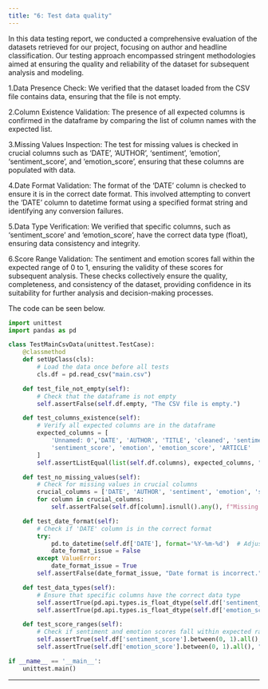 ```yaml
---
title: "6: Test data quality"
---
```

In this data testing report, we conducted a comprehensive evaluation of the datasets retrieved for our project, focusing on author and headline classification. Our testing approach encompassed stringent methodologies aimed at ensuring the quality and reliability of the dataset for subsequent analysis and modeling.

1.Data Presence Check: We verified that the dataset loaded from the CSV file contains data, ensuring that the file is not empty.

2.Column Existence Validation: The presence of all expected columns is confirmed in the dataframe by comparing the list of column names with the expected list.

3.Missing Values Inspection: The test for missing values is checked in crucial columns such as 'DATE', 'AUTHOR', 'sentiment', 'emotion', 'sentiment_score', and 'emotion_score', ensuring that these columns are populated with data.

4.Date Format Validation: The format of the 'DATE' column is checked to ensure it is in the correct date format. This involved attempting to convert the 'DATE' column to datetime format using a specified format string and identifying any conversion failures.

5.Data Type Verification: We verified that specific columns, such as 'sentiment_score' and 'emotion_score', have the correct data type (float), ensuring data consistency and integrity.

6.Score Range Validation: The sentiment and emotion scores fall within the expected range of 0 to 1, ensuring the validity of these scores for subsequent analysis.
These checks collectively ensure the quality, completeness, and consistency of the dataset, providing confidence in its suitability for further analysis and decision-making processes.

The code can be seen below.

```python
import unittest
import pandas as pd

class TestMainCsvData(unittest.TestCase):
    @classmethod
    def setUpClass(cls):
        # Load the data once before all tests
        cls.df = pd.read_csv("main.csv")

    def test_file_not_empty(self):
        # Check that the dataframe is not empty
        self.assertFalse(self.df.empty, "The CSV file is empty.")

    def test_columns_existence(self):
        # Verify all expected columns are in the dataframe
        expected_columns = [
            'Unnamed: 0','DATE', 'AUTHOR', 'TITLE', 'cleaned', 'sentiment',
            'sentiment_score', 'emotion', 'emotion_score', 'ARTICLE'
        ]
        self.assertListEqual(list(self.df.columns), expected_columns, "Not all expected columns are present.")

    def test_no_missing_values(self):
        # Check for missing values in crucial columns
        crucial_columns = ['DATE', 'AUTHOR', 'sentiment', 'emotion', 'sentiment_score', 'emotion_score']
        for column in crucial_columns:
            self.assertFalse(self.df[column].isnull().any(), f"Missing values found in {column}.")

    def test_date_format(self):
        # Check if 'DATE' column is in the correct format
        try:
            pd.to_datetime(self.df['DATE'], format='%Y-%m-%d')  # Adjust format as per your date format in CSV
            date_format_issue = False
        except ValueError:
            date_format_issue = True
        self.assertFalse(date_format_issue, "Date format is incorrect.")

    def test_data_types(self):
        # Ensure that specific columns have the correct data type
        self.assertTrue(pd.api.types.is_float_dtype(self.df['sentiment_score']), "Sentiment Score column is not a float.")
        self.assertTrue(pd.api.types.is_float_dtype(self.df['emotion_score']), "Emotion Score column is not a float.")

    def test_score_ranges(self):
        # Check if sentiment and emotion scores fall within expected ranges
        self.assertTrue(self.df['sentiment_score'].between(0, 1).all(), "Sentiment scores are out of the expected range (0-1).")
        self.assertTrue(self.df['emotion_score'].between(0, 1).all(), "Emotion scores are out of the expected range (0-1).")

if __name__ == '__main__':
    unittest.main()
```

* * *
